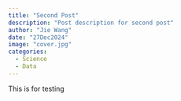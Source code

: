 ```yaml
---
title: "Second Post"
description: "Post description for second post"
author: "Jie Wang"
date: "27Dec2024"
image: "cover.jpg"
categories:
  - Science
  - Data
---
```


This is for testing


